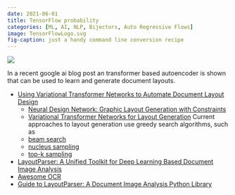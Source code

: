 ```yaml
---
date: 2021-06-01
title: TensorFlow probability
categories: [ML, AI, NLP, Bijectors, Auto Regressive Flows]
image: TensorFlowLogo.svg
fig-caption: just a handy command line conversion recipe
---
```


![](TensorFlowLogo.svg){.column-margin}

In a recent google ai blog post an transformer based autoencoder is shown that can be used to learn and generate document layouts.

- [Using Variational Transformer Networks to Automate Document Layout Design](https://ai.googleblog.com/2021/06/using-variational-transformer-networks.html)
    - [Neural Design Network: Graphic Layout Generation with Constraints](https://arxiv.org/abs/1912.09421)
    - [Variational Transformer Networks for Layout Generation](https://arxiv.org/pdf/2104.02416.pdf)
       Current approaches to layout generation use greedy search algorithms, such as 
     - [beam search](https://en.wikipedia.org/wiki/Beam_search)
     - [nucleus sampling](https://arxiv.org/abs/1904.09751) 
     - [top-k sampling](https://arxiv.org/abs/1805.04833)
- [LayoutParser: A Unified Toolkit for Deep Learning Based Document Image Analysis](https://arxiv.org/pdf/2103.15348.pdf)
- [Awesome OCR](https://github.com/zacharywhitley/awesome-ocr)
- [Guide to LayoutParser: A Document Image Analysis Python Library](https://analyticsindiamag.com/guide-to-layoutparser-a-document-image-analysis-python-library/)